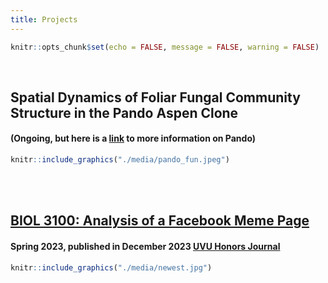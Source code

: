 ```yaml
---
title: Projects
---
```


```r
knitr::opts_chunk$set(echo = FALSE, message = FALSE, warning = FALSE)
```
<br>

## Spatial Dynamics of Foliar Fungal Community Structure in the Pando Aspen Clone
#### (Ongoing, but here is a [link](https://www.friendsofpando.org/) to more information on Pando)
```r
knitr::include_graphics("./media/pando_fun.jpeg")
```
<br>
<br>

## [BIOL 3100: Analysis of a Facebook Meme Page](https://amaceituna.github.io/projects/biol_3100)
#### Spring 2023, published in December 2023 [UVU Honors Journal](https://www.uvu.edu/untold/wings/philosophy.html)
```r
knitr::include_graphics("./media/newest.jpg")
```


